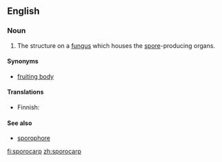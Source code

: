 {{wikipedia|sporocarp (fungi)|sporocarp}}
==English==

===Noun===
{{en-noun}}

# The structure on a [[fungus]] which houses the [[spore]]-producing organs.

====Synonyms====
* [[fruiting body]]

====Translations====
{{trans-top}}
* Finnish: {{t+|fi|itiöemä}}
{{trans-bottom}}

====See also====
* [[sporophore]]

[[fi:sporocarp]]
[[zh:sporocarp]]